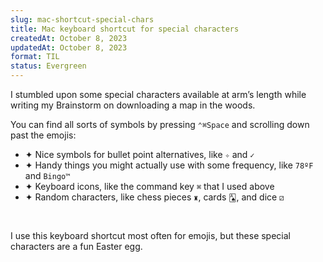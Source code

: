 ```yaml
---
slug: mac-shortcut-special-chars
title: Mac keyboard shortcut for special characters
createdAt: October 8, 2023
updatedAt: October 8, 2023
format: TIL
status: Evergreen
---
```


I stumbled upon some special characters available at arm’s length while writing my Brainstorm on <Link href="/map-in-the-woods" target="_blank">downloading a map in the woods</Link>.

You can find all sorts of symbols by pressing `⌃⌘Space` and scrolling down past the emojis:

- ✦ Nice symbols for bullet point alternatives, like `✧` and `✓`
- ✦ Handy things you might actually use with some frequency, like `78ºF` and `Bingo™`
- ✦ Keyboard icons, like the command key `⌘` that I used above
- ✦ Random characters, like chess pieces `♜`, cards `🂡`, and dice `⚂`

<br />

I use this keyboard shortcut most often for emojis, but these special characters are a fun Easter egg.
